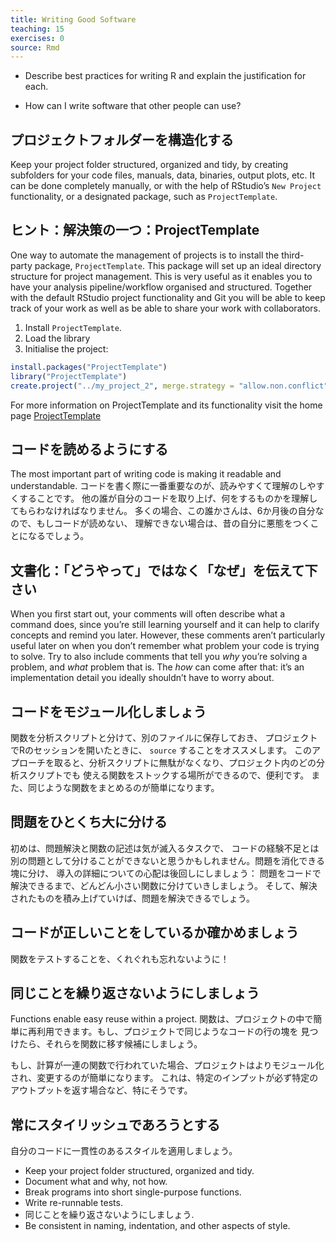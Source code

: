 ```yaml
---
title: Writing Good Software
teaching: 15
exercises: 0
source: Rmd
---
```


::::::::::::::::::::::::::::::::::::::: objectives

- Describe best practices for writing R and explain the justification for each.

::::::::::::::::::::::::::::::::::::::::::::::::::

:::::::::::::::::::::::::::::::::::::::: questions

- How can I write software that other people can use?

::::::::::::::::::::::::::::::::::::::::::::::::::

## プロジェクトフォルダーを構造化する

Keep your project folder structured, organized and tidy, by creating subfolders for your code files, manuals, data, binaries, output plots, etc. It can be done completely manually, or with the help of RStudio's `New Project` functionality, or a designated package, such as `ProjectTemplate`.

:::::::::::::::::::::::::::::::::::::::::  callout

## ヒント：解決策の一つ：ProjectTemplate

One way to automate the management of projects is to install the third-party package, `ProjectTemplate`.
This package will set up an ideal directory structure for project management.
This is very useful as it enables you to have your analysis pipeline/workflow organised and structured.
Together with the default RStudio project functionality and Git you will be able to keep track of your
work as well as be able to share your work with collaborators.

1. Install `ProjectTemplate`.
2. Load the library
3. Initialise the project:

```r
install.packages("ProjectTemplate")
library("ProjectTemplate")
create.project("../my_project_2", merge.strategy = "allow.non.conflict")
```

For more information on ProjectTemplate and its functionality visit the
home page [ProjectTemplate](https://projecttemplate.net/index.html)

::::::::::::::::::::::::::::::::::::::::::::::::::

## コードを読めるようにする

The most important part of writing code is making it readable and understandable.
コードを書く際に一番重要なのが、読みやすくて理解のしやすくすることです。 他の誰が自分のコードを取り上げ、何をするものかを理解してもらわなければなりません。 多くの場合、この誰かさんは、6か月後の自分なので、もしコードが読めない、 理解できない場合は、昔の自分に悪態をつくことになるでしょう。

## 文書化：「どうやって」ではなく「なぜ」を伝えて下さい

When you first start out, your comments will often describe what a command does,
since you're still learning yourself and it can help to clarify concepts and
remind you later. However, these comments aren't particularly useful later on
when you don't remember what problem your code is trying to solve. Try to also
include comments that tell you _why_ you're solving a problem, and _what_ problem
that is. The _how_ can come after that: it's an implementation detail you ideally
shouldn't have to worry about.

## コードをモジュール化しましょう

関数を分析スクリプトと分けて、別のファイルに保存しておき、 プロジェクトでRのセッションを開いたときに、 `source` することをオススメします。 このアプローチを取ると、分析スクリプトに無駄がなくなり、プロジェクト内のどの分析スクリプトでも 使える関数をストックする場所ができるので、便利です。 また、同じような関数をまとめるのが簡単になります。

## 問題をひとくち大に分ける

初めは、問題解決と関数の記述は気が滅入るタスクで、 コードの経験不足とは別の問題として分けることができないと思うかもしれません。問題を消化できる塊に分け、 導入の詳細についての心配は後回しにしましょう： 問題をコードで解決できるまで、どんどん小さい関数に分けていきしましょう。 そして、解決されたものを積み上げていけば、問題を解決できるでしょう。

## コードが正しいことをしているか確かめましょう

関数をテストすることを、くれぐれも忘れないように！

## 同じことを繰り返さないようにしましょう

Functions enable easy reuse within a project. 関数は、プロジェクトの中で簡単に再利用できます。もし、プロジェクトで同じようなコードの行の塊を 見つけたら、それらを関数に移す候補にしましょう。

もし、計算が一連の関数で行われていた場合、プロジェクトはよりモジュール化され、変更するのが簡単になります。 これは、特定のインプットが必ず特定のアウトプットを返す場合など、特にそうです。

## 常にスタイリッシュであろうとする

自分のコードに一貫性のあるスタイルを適用しましょう。

:::::::::::::::::::::::::::::::::::::::: keypoints

- Keep your project folder structured, organized and tidy.
- Document what and why, not how.
- Break programs into short single-purpose functions.
- Write re-runnable tests.
- 同じことを繰り返さないようにしましょう.
- Be consistent in naming, indentation, and other aspects of style.

::::::::::::::::::::::::::::::::::::::::::::::::::
